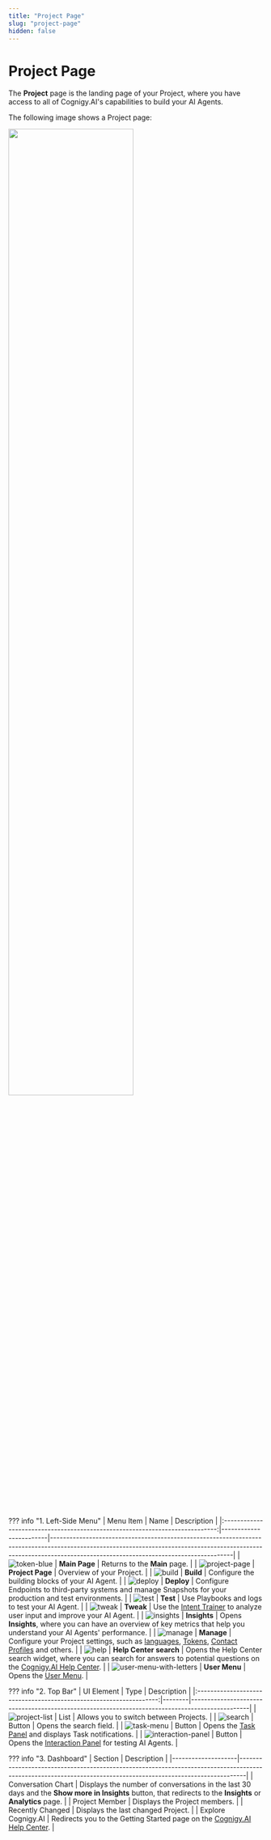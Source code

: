 ```yaml
---
title: "Project Page"
slug: "project-page"
hidden: false
---
```


# Project Page 

The **Project** page is the landing page of your Project, where you have access to all of Cognigy.AI's capabilities to build your AI Agents.

The following image shows a Project page:

<Frame>
  <img class="image-center" src="../../../../_assets/ai/overview/user-interface/project-page.png" width="70%" />
</Frame>

??? info "1. Left-Side Menu"
    |                                  Menu Item                                   | Name                   | Description                                                                                                                                                                                                        |
    |:----------------------------------------------------------------------------:|------------------------|--------------------------------------------------------------------------------------------------------------------------------------------------------------------------------------------------------------------|
    |             ![token-blue](../../../_assets/icons/token-blue.svg)             | **Main Page**          | Returns to the **Main** page.                                                                                                                                                                                      |
    |         ![project-page](../../../_assets/icons/project-page.svg)          | **Project Page**       | Overview of your Project.                                                                                                                                                                                          |
    |                ![build](../../../_assets/icons/build.svg)                 | **Build**              | Configure the building blocks of your AI Agent.                                                                                                                                                                    |
    |               ![deploy](../../../_assets/icons/deploy.svg)                | **Deploy**             | Configure Endpoints to third-party systems and manage Snapshots for your production and test environments.                                                                                                         |
    |                 ![test](../../../_assets/icons/test.svg)                  | **Test**               | Use Playbooks and logs to test your AI Agent.                                                                                                                                                                      |
    |                ![tweak](../../../_assets/icons/tweak.svg)                 | **Tweak**              | Use the [Intent Trainer](../../train/intent-trainer.md) to analyze user input and improve your AI Agent.                                                                                                           |
    |             ![insights](../../../_assets/icons/insights.svg)              | **Insights**           | Opens **Insights**, where you can have an overview of key metrics that help you understand your AI Agents' performance.                                                                                            |
    |               ![manage](../../../_assets/icons/manage.svg)                | **Manage**             | Configure your Project settings, such as [languages](../../build/translation-and-localization/localization.md), [Tokens](../../build/tokens.md), [Contact Profiles](../../analyze/contact-profiles.md) and others. |
    |                   ![help](../../../_assets/icons/help.svg)                   | **Help Center search** | Opens the Help Center search widget, where you can search for answers to potential questions on the [Cognigy.AI Help Center](https://support.cognigy.com/).                                                        |
    | ![user-menu-with-letters](../../../_assets/icons/user-menu-with-letters.svg) | **User Menu**          | Opens the [User Menu](../../administer/user-menu/overview.md).                                                                                                                                                     |

??? info "2. Top Bar"
    |                             UI Element                             | Type   | Description                                                                                    |
    |:------------------------------------------------------------------:|--------|------------------------------------------------------------------------------------------------|
    |    ![project-list](../../../_assets/icons/project-list.svg)     | List   | Allows you to switch between Projects.                                                         |
    |            ![search](../../../_assets/icons/search.svg)            | Button | Opens the search field.                                                                        |
    |         ![task-menu](../../../_assets/icons/task-menu.svg)         | Button | Opens the [Task Panel](../../build/projects.md#task-panel) and displays Task notifications.             |
    | ![interaction-panel](../../../_assets/icons/interaction-panel.svg) | Button | Opens the [Interaction Panel](../../test/interaction-panel/overview.md) for testing AI Agents. |

??? info "3. Dashboard"
    | Section            | Description                                                                                                                                                  |
    |--------------------|--------------------------------------------------------------------------------------------------------------------------------------------------------------|
    | Conversation Chart | Displays the number of conversations in the last 30 days and the **Show more in Insights** button, that redirects to the **Insights** or **Analytics** page. |
    | Project Member     | Displays the Project members.                                                                                                                                |
    | Recently Changed   | Displays the last changed Project.                                                                                                                           |
    | Explore Cognigy.AI | Redirects you to the Getting Started page on the [Cognigy.AI Help Center](https://support.cognigy.com/).                                                        |
